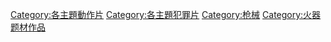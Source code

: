 [[Category:各主題動作片|Category:各主題動作片]]
[[Category:各主題犯罪片|Category:各主題犯罪片]]
[[Category:枪械|Category:枪械]]
[[Category:火器题材作品|Category:火器题材作品]]